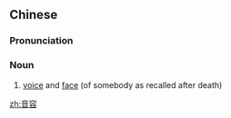 ==Chinese==
{{zh-forms}}

===Pronunciation===
{{zh-pron
|m=yīnróng
|c=jam1 jung4
|mn=qz,xm,zz:im-iông
|cat=n
}}

===Noun===
{{zh-noun}}

# {{lb|zh|formal}} [[voice]] and [[face]] (of somebody as recalled after death)

[[zh:音容]]